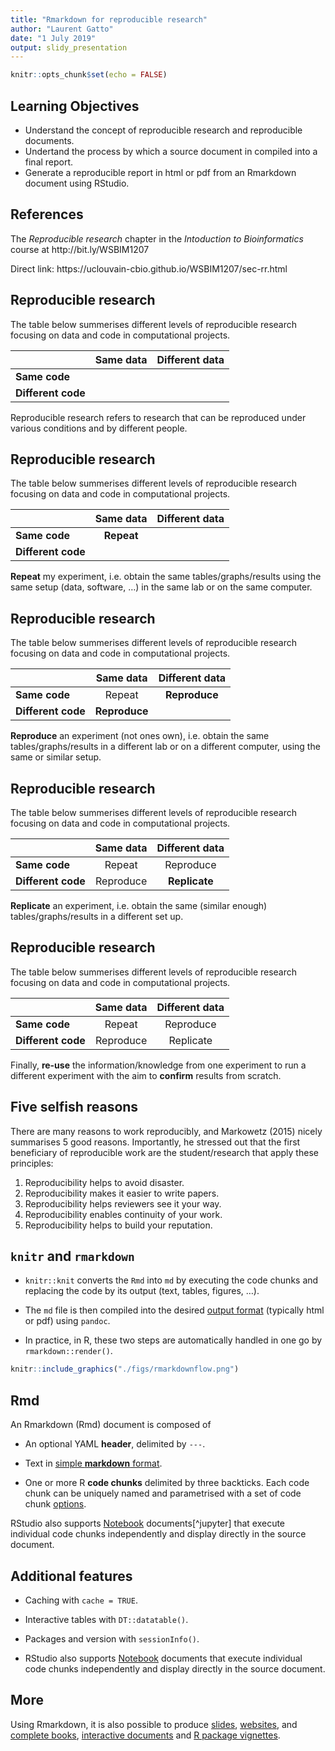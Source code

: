 ```yaml
---
title: "Rmarkdown for reproducible research"
author: "Laurent Gatto"
date: "1 July 2019"
output: slidy_presentation
---
```


```r
knitr::opts_chunk$set(echo = FALSE)
```


## Learning Objectives

- Understand the concept of reproducible research and reproducible
  documents.
- Undertand the process by which a source document in compiled into a
  final report.
- Generate a reproducible report in html or pdf from an Rmarkdown
  document using RStudio.

## References

The *Reproducible research* chapter in the *Intoduction to
Bioinformatics* course at http://bit.ly/WSBIM1207

Direct link: https://uclouvain-cbio.github.io/WSBIM1207/sec-rr.html

## Reproducible research 

The table below summerises different levels of reproducible research focusing on data and code in
computational projects.

|                    | Same data | Different data |
|--------------------|:---------:|:--------------:|
| **Same code**      |           |       |
| **Different code** |           |       |

Reproducible research refers to research that can be reproduced under
various conditions and by different people.

## Reproducible research 

The table below summerises different levels of reproducible research focusing on data and code in
computational projects.

|                    | Same data | Different data |
|--------------------|:---------:|:--------------:|
| **Same code**      |  **Repeat**|       |
| **Different code** |           |       |


**Repeat** my experiment, i.e. obtain the same tables/graphs/results using the same setup (data, software, ...) in the same lab or on the same computer. 

## Reproducible research 

The table below summerises different levels of reproducible research focusing on data and code in
computational projects.

|                    | Same data | Different data |
|--------------------|:---------:|:--------------:|
| **Same code**      |  Repeat   |  **Reproduce** |
| **Different code** |  **Reproduce** |       |


**Reproduce** an experiment (not ones own), i.e. obtain the same tables/graphs/results in a different lab or on a different computer, using the same or similar setup.

## Reproducible research 

The table below summerises different levels of reproducible research focusing on data and code in
computational projects.

|                    | Same data | Different data |
|--------------------|:---------:|:--------------:|
| **Same code**      |  Repeat   |  Reproduce |
| **Different code** |  Reproduce | **Replicate** |


**Replicate** an experiment, i.e. obtain the same (similar enough) tables/graphs/results in a different set up. 

## Reproducible research 

The table below summerises different levels of reproducible research focusing on data and code in
computational projects.

|                    | Same data | Different data |
|--------------------|:---------:|:--------------:|
| **Same code**      |  Repeat   |  Reproduce     |
| **Different code** | Reproduce |  Replicate     |


Finally, **re-use** the information/knowledge from one experiment to run a different experiment with the aim to **confirm** results from scratch.

## Five selfish reasons

There are many reasons to work reproducibly, and Markowetz (2015)
nicely summarises 5 good reasons. Importantly, he stressed out that
the first beneficiary of reproducible work are the student/research
that apply these principles:

1. Reproducibility helps to avoid disaster.
2. Reproducibility makes it easier to write papers.
3. Reproducibility helps reviewers see it your way.
4. Reproducibility enables continuity of your work.
5. Reproducibility helps to build your reputation.


## `knitr` and `rmarkdown`

- `knitr::knit` converts the `Rmd` into `md` by executing the code
  chunks and replacing the code by its output (text, tables, figures,
  ...).

- The `md` file is then compiled into the desired [output
  format](https://rmarkdown.rstudio.com/lesson-9.html) (typically html
  or pdf) using `pandoc`.
  
- In practice, in R, these two steps are automatically handled in one
  go by `rmarkdown::render()`.


```r
knitr::include_graphics("./figs/rmarkdownflow.png")
```

## Rmd

An Rmarkdown (Rmd) document is composed of 

- An optional YAML **header**, delimited by `---`. 

- Text in [simple **markdown**
  format](https://pandoc.org/MANUAL.html#pandocs-markdown).

- One or more R **code chunks** delimited by three backticks. Each
  code chunk can be uniquely named and parametrised with a set of code
  chunk [options](http://yihui.name/knitr/options/).


RStudio also supports
[Notebook](https://bookdown.org/yihui/rmarkdown/notebook.html)
documents[^jupyter] that execute individual code chunks independently
and display directly in the source document.


## Additional features

- Caching with `cache = TRUE`.

- Interactive tables with `DT::datatable()`.

- Packages and version with `sessionInfo()`.

- RStudio also supports [Notebook](https://bookdown.org/yihui/rmarkdown/notebook.html) documents that execute individual code chunks independently and display directly in the source document.


## More 


Using Rmarkdown, it is also possible to produce
[slides](https://rmarkdown.rstudio.com/lesson-11.html),
[websites](https://rmarkdown.rstudio.com/lesson-13.html), and
[complete books](https://bookdown.org/), [interactive
documents](https://rmarkdown.rstudio.com/lesson-14.html) and [R
package vignettes](http://bioconductor.org/help/package-vignettes/).


